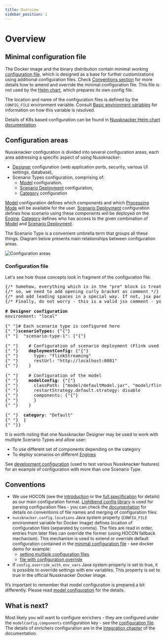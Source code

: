 ```yaml
---
title: Overview
sidebar_position: 1
---
```


# Overview

## Minimal configuration file

The Docker image and the binary distribution contain minimal working [configuration file](https://github.com/TouK/nussknacker/blob/staging/nussknacker-dist/src/universal/conf/application.conf), which is designed as a base for further customizations using
additional configuration files. Check [Conventions section](#conventions) for more details how to amend and override the minimal configuration file.
This file is not used by the [Helm chart](https://artifacthub.io/packages/helm/touk/nussknacker), which prepares its own config file.

The location and name of the configuration files is defined by the `CONFIG_FILE` environment variable. Consult [Basic environment variables](../configuration/Common.md#basic-environment-variables) for information on how this variable is resolved.

Details of K8s based configuration can be found in  [Nussknacker Helm chart documentation](https://artifacthub.io/packages/helm/touk/nussknacker).
## Configuration areas

Nussknacker configuration is divided into several configuration areas, each area addressing a specific aspect of using Nussknacker:

* [Designer](../about/GLOSSARY#nussknacker-designer) configuration (web application ports, security, various UI settings, database),
* Scenario Types configuration, comprising of:
  * [Model](./model/ModelConfiguration.md) configuration.
  * [Scenario Deployment](./ScenarioDeploymentConfiguration.md) configuration,
  * [Category](./DesignerConfiguration.md#scenario-type-categories) configuration

[Model](../about/GLOSSARY#model) configuration defines which components and which [Processing Mode](../about/ProcessingModes) will be available for the user.
[Scenario Deployment](./ScenarioDeploymentConfiguration.md) configuration defines how scenario using these components will be deployed on the [Engine](../about/engines/Engines.md).
[Category](./DesignerConfiguration.md#scenario-type-categories) defines who has access to the given combination of [Model](../about/GLOSSARY#model) and [Scenario Deployment](./ScenarioDeploymentConfiguration.md).

The Scenario Type is a convenient umbrella term that groups all these things. Diagram below presents main relationships between configuration areas.

![Configuration areas](img/configuration_areas.png "configuration areas")

### Configuration file

Let's see how those concepts look in fragment of the configuration file:

<pre>
{/* Somehow, everything which is in the "pre" block is treated as jsx by Docusaurus */}
{/* so, we need to add opening curly bracket as comment */}
{/* and add leading spaces in a special way. If not, jsx parser will remove them */}
{/* Finally, do not worry - this is a valid jsx comment - you will not see it on Nu page*/}

<b># Designer configuration </b>
environment: "local"

{" "}# Each scenario type is configured here 
{" "}<b>scenarioTypes:</b> {"{"}
{" "}  "scenario-type-1": {"{"}

{" "}    # Configuration of scenario deployment (Flink used as example here)
{" "}    <b>deploymentConfig:</b> {"{"} 
{" "}      type: "flinkStreaming" 
{" "}      restUrl: "http://localhost:8081" 
{" "}    } 

{" "}    # Configuration of the model 
{" "}    <b>modelConfig</b>: {"{"}
{" "}      classPath: ["model/defaultModel.jar", "model/flinkExecutor.jar", "components/flink"]
{" "}      restartStrategy.default.strategy: disable
{" "}      components: {"{"}
{" "}      }
{" "}    }

{" "}  <b>category</b>: "Default"
{" "}  }
{" "}}
</pre>

It is worth noting that one Nussknacker Designer may be used to work with multiple Scenario Types and allow user:

* To use different set of components depending on the category
* To deploy scenarios on different [Engines](../about/engines/Engines.md)

See [development configuration](https://github.com/TouK/nussknacker/blob/staging/nussknacker-dist/src/universal/conf/dev-application.conf#L33) (used to test various Nussknacker features) for an example of configuration with more than one Scenario Type.

## Conventions

* We use HOCON (see the [introduction](https://github.com/lightbend/config#using-hocon-the-json-superset) or
  the [full specification](https://github.com/lightbend/config/blob/master/HOCON.md) for details) as our main
  configuration format. [Lightbend config library](https://github.com/lightbend/config/tree/master) is used for
  parsing configuration files - you can check the [documentation](https://github.com/lightbend/config#standard-behavior)
  for details on conventions of file names and merging of configuration files.
* `nussknacker.config.locations` Java system property (`CONFIG_FILE` environment variable for Docker image) defines
  location of configuration files (separated by comma). The files are read in order, entries from later files can
  override the former (using HOCON fallback mechanism). This mechanism is used to extend or override default
  configuration contained in the [minimal configuration file](#minimal-configuration-file)  - see docker demo
  for example:
  * [setting multiple configuration files](https://github.com/TouK/nussknacker-installation-example/blob/master/docker-compose.yml#L29)
  * [file with configuration override](https://github.com/TouK/nussknacker-installation-example/blob/master/designer/application-customizations.conf)
* If `config.override_with_env_vars` Java system property is set to true, it is possible to override settings with env
  variables. This property is set to true in the official Nussknacker Docker image.

It’s important to remember that model configuration is prepared a bit differently. Please read
[model configuration](./model/ModelConfiguration.md) for the details.

## What is next?
Most likely you will want to configure enrichers - they are configured under the `modelConfig.components` configuration
key - see the [configuration file](#configuration-file). The details of enrichers configuration are in
the [Integration chapter](../integration/index.mdx) of the documentation.

